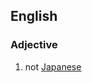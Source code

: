 {{also|nonjapanese|nonJapanese|non-japanese}}
==English==
{{rfd|looks SOP}}

===Adjective===
{{en-adj}}

# not [[Japanese]]